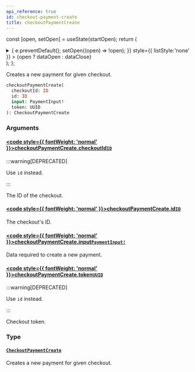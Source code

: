 ```yaml
---
api_reference: true
id: checkout-payment-create
title: checkoutPaymentCreate
---
```






const [open, setOpen] = useState(startOpen);
return (
<details {...(open ? { open: true } : {})} className="details" style={{ border:'none', boxShadow:'none', background:'var(--ifm-background-color)' }}>
<summary
onClick={(e) => {
e.preventDefault();
setOpen((open) => !open);
}}
style={{ listStyle:'none' }} >
{open ? dataOpen : dataClose}
</summary>
{open && children}
</details>
);
};

Creates a new payment for given checkout.

```graphql
checkoutPaymentCreate(
  checkoutId: ID
  id: ID
  input: PaymentInput!
  token: UUID
): CheckoutPaymentCreate
```

### Arguments

#### [<code style={{ fontWeight: 'normal' }}>checkoutPaymentCreate.<b>checkoutId</b></code>](#)<Bullet />[`ID`](../../../api-reference/miscellaneous/scalars/id.mdx) <Badge class="badge badge--deprecated badge--secondary" text="deprecated"/> <Badge class="badge badge--secondary" text="scalar"/> <Badge class="badge badge--secondary" text="miscellaneous"/>

:::warning[DEPRECATED]

Use `id` instead.

:::

The ID of the checkout.

#### [<code style={{ fontWeight: 'normal' }}>checkoutPaymentCreate.<b>id</b></code>](#)<Bullet />[`ID`](../../../api-reference/miscellaneous/scalars/id.mdx) <Badge class="badge badge--secondary" text="scalar"/> <Badge class="badge badge--secondary" text="miscellaneous"/>

The checkout's ID.

#### [<code style={{ fontWeight: 'normal' }}>checkoutPaymentCreate.<b>input</b></code>](#)<Bullet />[`PaymentInput!`](../../../api-reference/payments/inputs/payment-input.mdx) <Badge class="badge badge--secondary" text="non-null"/> <Badge class="badge badge--secondary" text="input"/> <Badge class="badge badge--secondary" text="payments"/>

Data required to create a new payment.

#### [<code style={{ fontWeight: 'normal' }}>checkoutPaymentCreate.<b>token</b></code>](#)<Bullet />[`UUID`](../../../api-reference/miscellaneous/scalars/uuid.mdx) <Badge class="badge badge--deprecated badge--secondary" text="deprecated"/> <Badge class="badge badge--secondary" text="scalar"/> <Badge class="badge badge--secondary" text="miscellaneous"/>

:::warning[DEPRECATED]

Use `id` instead.

:::

Checkout token.

### Type

#### [`CheckoutPaymentCreate`](../../../api-reference/checkout/objects/checkout-payment-create.mdx) <Badge class="badge badge--secondary" text="object"/> <Badge class="badge badge--secondary" text="checkout"/>

Creates a new payment for given checkout.
